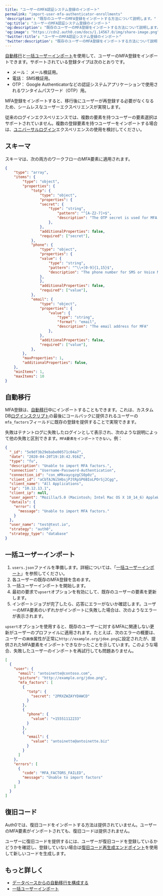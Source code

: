 ```yaml
---
title: "ユーザーのMFA認証システム登録のインポート"
permalink: "import-user-mfa-authenticator-enrollments"
'description': "既存のユーザーのMFA登録をインポートする方法について説明します。"
'og:title': "ユーザーのMFA認証システム登録のインポート"
'og:description': "既存のユーザーのMFA登録をインポートする方法について説明します。"
'og:image': "https://cdn2.auth0.com/docs/1.14567.0/img/share-image.png"
'twitter:title': "ユーザーのMFA認証システム登録のインポート"
'twitter:description': "既存のユーザーのMFA登録をインポートする方法について説明します。"
---
```


[自動移行](/ja-jp/manage-users/user-migration/configure-automatic-migration-from-your-database)と[一括ユーザーインポート](/ja-jp/manage-users/user-migration/bulk-user-imports)を使用して、ユーザーの<Tooltip data-tooltip-id="react-containers-DefinitionTooltip-0" href="/ja-jp/glossary?term=multifactor-authentication" tip="多要素認証（MFA）: ユーザー名とパスワードに加えて、SMS経由のコードなどの要素を使用するユーザー認証プロセス。" cta="用語集の表示">MFA</Tooltip>登録をインポートできます。サポートされている登録タイプは次のとおりです。

* メール： メール検証用。
* 電話： SMS検証用。
* OTP： Google Authenticatorなどの認証システムアプリケーションで使用されるワンタイムパスワード（OTP）用。

MFA登録をインポートすると、移行後にユーザーが再登録する必要がなくなるため、シームレスなユーザーエクスペリエンスが実現します。

従来のログインエクスペリエンスでは、複数の要素を持つユーザーの要素選択はサポートされていません。複数の登録要素を持つユーザーをインポートする場合は、[ユニバーサルログイン](/ja-jp/authenticate/login/auth0-universal-login)エクスペリエンスの使用を検討してください。

## スキーマ

スキーマは、次の両方のワークフローのMFA要素に適用されます。

```json lines
{
    "type": "array",
    "items": {
        "type": "object",
        "properties": {
            "totp": {
                "type": "object",
                "properties": {
                "secret": {
                    "type": "string",
                        "pattern": "^[A-Z2-7]+$",
                        "description": "The OTP secret is used for MFA authentication with Google Authenticator type apps. It must be supplied in un-padded Base32 encoding, such as: JBTWY3DPEHPK3PNP"
                    },
                },
                "additionalProperties": false,
                "required": ["secret"],
            },
            "phone": {
                "type": "object",
                "properties": {
                "value": {
                    "type": "string",
                    "pattern": "^\\+[0-9]{1,15}$",
                    "description": "The phone number for SMS or Voice MFA. The phone number should include a country code and begin with +, such as: +12125550001"
                },
                },
                "additionalProperties": false,
                "required": ["value"],
            },
            "email": {
                "type": "object",
                "properties": {
                    "value": {
                        "type": "string",
                        "format": "email",
                        "description": "The email address for MFA"
                    },
                },
                "additionalProperties": false,
                "required": ["value"],
            },
        },
        "maxProperties": 1,
        "additionalProperties": false,
    },
    "minItems": 1,
    "maxItems": 10
}
```

## 自動移行

MFA登録は、[自動移行](/ja-jp/connections/database/custom-db/overview-custom-db-connections#automatic-migration-scenario)中にインポートすることもできます。これは、カスタムDB[ログインスクリプト](/ja-jp/authenticate/database-connections/custom-db/templates/login)の最後にコールバックに提供されるユーザーの`mfa_factors`フィールドに既存の登録を提供することで実現できます。

失敗はテナントログに失敗したログインとして表示され、次のような説明によって他の失敗と区別できます。`MFA要素をインポートできない`。例：

```json lines
{
  "_id": "5e9df3b29ebabe00571c04a7",
  "date": "2020-04-20T19:10:42.916Z",
  "type": "fu",
  "description": "Unable to import MFA factors.",
  "connection": "Username-Password-Authentication",
  "connection_id": "con_mMkvaycgzgCS0p0z",
  "client_id": "aCbTAJNi5HbsjPJtRpSP6BIoLPOrSj2Cgg",
  "client_name": "All Applications",
  "ip": "10.12.13.1",
  "client_ip": null,
  "user_agent": "Mozilla/5.0 (Macintosh; Intel Mac OS X 10_14_6) AppleWebKit/537.36 (KHTML, like Gecko) Chrome/80.0.3987.149 Safari/537.36",
  "details": {
    "error": {
      "message": "Unable to import MFA factors."
    }
  },
  "user_name": "test@test.io",
  "strategy": "auth0",
  "strategy_type": "database"
}
```

## 一括ユーザーインポート

1. `users.json`ファイルを準備します。詳細については、「[一括ユーザーインポート](/ja-jp/manage-users/user-migration/bulk-user-imports)」を参照してください。
2. 各ユーザーの既存のMFA登録を含めます。
3. 一括ユーザーインポートを開始します。
4. 最初の要求で`upsert`オプションを有効にして、既存のユーザーの要素を更新します。
5. インポートジョブが完了したら、応答にエラーがないか確認します。ユーザーのMFA要素のいずれかがインポートに失敗した場合は、次のようなエラーが表示されます。

`upsert`オプションを使用すると、既存のユーザーに対するMFAに関連しない更新がユーザーのプロファイルに適用されます。たとえば、次のエラーの概要は、ユーザーの`画像`属性が正常に`http://example.org/jdoe.png`に設定されたが、提供されたMFA要素をインポートできなかったことを示しています。このような場合、失敗したユーザーのインポートを再試行しても問題ありません。

```json lines
[
  {
    "user": {
      "email": "antoinette@contoso.com",
      "picture": "http://example.org/jdoe.png",
      "mfa_factors": [
        {
          "totp": {
            "secret": "2PRXZWZAYYDAWCD"
          }
        },
        {
          "phone": {
            "value": "+15551112233"
          }
        },
        {
          "email": {
            "value": "antoinette@antoinette.biz"
          }
        }
      ]
    },
    "errors": [
      {
        "code": "MFA_FACTORS_FAILED",
        "message": "Unable to import factors"
      }
    ]
  }
]
```

## 復旧コード

Auth0では、復旧コードをインポートする方法は提供されていません。ユーザーのMFA要素がインポートされても、復旧コードは提供されません。

ユーザーに復旧コードを提供するには、ユーザーが復旧コードを登録しているかどうかを確認し、登録していない場合は[復旧コード再生成エンドポイント](/ja-jp/api/management/v2#!/Users/post_recovery_code_regeneration)を使用して新しいコードを生成します。

## もっと詳しく

* [データベースからの自動移行を構成する](/ja-jp/manage-users/user-migration/configure-automatic-migration-from-your-database)
* [一括ユーザーインポート](/ja-jp/manage-users/user-migration/bulk-user-imports)